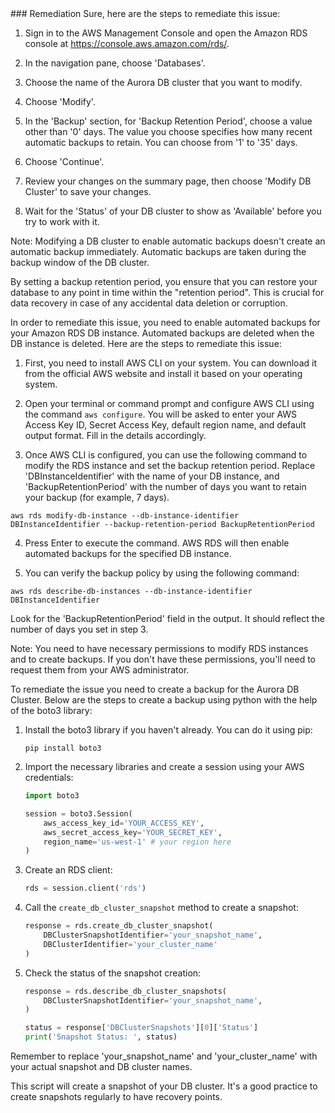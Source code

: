 
<Tab title='Remediation'>
### Remediation

<AccordionGroup>
<Accordion title='Using Console' defaultOpen='true'>
Sure, here are the steps to remediate this issue:

1. Sign in to the AWS Management Console and open the Amazon RDS console at https://console.aws.amazon.com/rds/.

2. In the navigation pane, choose 'Databases'.

3. Choose the name of the Aurora DB cluster that you want to modify.

4. Choose 'Modify'.

5. In the 'Backup' section, for 'Backup Retention Period', choose a value other than '0' days. The value you choose specifies how many recent automatic backups to retain. You can choose from '1' to '35' days.

6. Choose 'Continue'.

7. Review your changes on the summary page, then choose 'Modify DB Cluster' to save your changes.

8. Wait for the 'Status' of your DB cluster to show as 'Available' before you try to work with it.

Note: Modifying a DB cluster to enable automatic backups doesn't create an automatic backup immediately. Automatic backups are taken during the backup window of the DB cluster.

By setting a backup retention period, you ensure that you can restore your database to any point in time within the "retention period". This is crucial for data recovery in case of any accidental data deletion or corruption.
</Accordion>

<Accordion title='Using CLI'>
In order to remediate this issue, you need to enable automated backups for your Amazon RDS DB instance. Automated backups are deleted when the DB instance is deleted. Here are the steps to remediate this issue:

1. First, you need to install AWS CLI on your system. You can download it from the official AWS website and install it based on your operating system.

2. Open your terminal or command prompt and configure AWS CLI using the command `aws configure`. You will be asked to enter your AWS Access Key ID, Secret Access Key, default region name, and default output format. Fill in the details accordingly.

3. Once AWS CLI is configured, you can use the following command to modify the RDS instance and set the backup retention period. Replace 'DBInstanceIdentifier' with the name of your DB instance, and 'BackupRetentionPeriod' with the number of days you want to retain your backup (for example, 7 days).

```
aws rds modify-db-instance --db-instance-identifier DBInstanceIdentifier --backup-retention-period BackupRetentionPeriod
```

4. Press Enter to execute the command. AWS RDS will then enable automated backups for the specified DB instance.

5. You can verify the backup policy by using the following command:

```
aws rds describe-db-instances --db-instance-identifier DBInstanceIdentifier
```

Look for the 'BackupRetentionPeriod' field in the output. It should reflect the number of days you set in step 3.

Note: You need to have necessary permissions to modify RDS instances and to create backups. If you don't have these permissions, you'll need to request them from your AWS administrator.
</Accordion>

<Accordion title='Using Python'>
To remediate the issue you need to create a backup for the Aurora DB Cluster. Below are the steps to create a backup using python with the help of the boto3 library:

1. Install the boto3 library if you haven't already. You can do it using pip:
   
   ```
   pip install boto3
   ```

2. Import the necessary libraries and create a session using your AWS credentials:

   ```python
   import boto3

   session = boto3.Session(
       aws_access_key_id='YOUR_ACCESS_KEY',
       aws_secret_access_key='YOUR_SECRET_KEY',
       region_name='us-west-1' # your region here
   )
   ```

3. Create an RDS client:

   ```python
   rds = session.client('rds')
   ```

4. Call the `create_db_cluster_snapshot` method to create a snapshot:

   ```python
   response = rds.create_db_cluster_snapshot(
       DBClusterSnapshotIdentifier='your_snapshot_name',
       DBClusterIdentifier='your_cluster_name'
   )
   ```

5. Check the status of the snapshot creation:

   ```python
   response = rds.describe_db_cluster_snapshots(
       DBClusterSnapshotIdentifier='your_snapshot_name',
   )

   status = response['DBClusterSnapshots'][0]['Status']
   print('Snapshot Status: ', status)
   ```

Remember to replace 'your_snapshot_name' and 'your_cluster_name' with your actual snapshot and DB cluster names.

This script will create a snapshot of your DB cluster. It's a good practice to create snapshots regularly to have recovery points.
</Accordion>

</AccordionGroup>
</Tab>
</Tabs>
